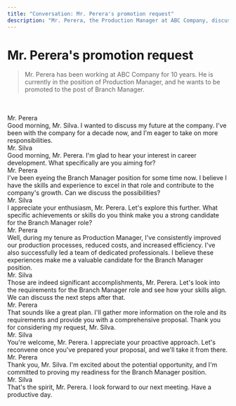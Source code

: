 ```yaml
---
title: "Conversation: Mr. Perera's promotion request"
description: "Mr. Perera, the Production Manager at ABC Company, discusses his desire to be promoted to the position of Branch Manager with his boss, Mr. Silva, the Regional Manager."
---
```



# Mr. Perera's promotion request

> Mr. Perera has been working at ABC Company for 10 years. He is currently in the position of Production Manager, and he wants to be promoted to the post of Branch Manager.

<br/>

<AudioPlayer url="/sounds/conversations/4.mp3" />

<br/>

<div className="chat chat-start">
  <div className="chat-header">
    Mr. Perera
  </div>
  <div className="chat-bubble text-xl bg-[#171717] text-white">Good morning, Mr. Silva. I wanted to discuss my future at the company. I've been with the company for a decade now, and I'm eager to take on more responsibilities.</div>
</div>
<div className="chat chat-end">
  <div className="chat-header">
    Mr. Silva
  </div>
  <div className="chat-bubble text-xl bg-accent text-white">Good morning, Mr. Perera. I'm glad to hear your interest in career development. What specifically are you aiming for?</div>
</div>
<div className="chat chat-start">
  <div className="chat-header">
    Mr. Perera
  </div>
  <div className="chat-bubble text-xl bg-[#171717] text-white">I've been eyeing the Branch Manager position for some time now. I believe I have the skills and experience to excel in that role and contribute to the company's growth. Can we discuss the possibilities?</div>
</div>
<div className="chat chat-end">
  <div className="chat-header">
    Mr. Silva
  </div>
  <div className="chat-bubble text-xl bg-accent text-white">I appreciate your enthusiasm, Mr. Perera. Let's explore this further. What specific achievements or skills do you think make you a strong candidate for the Branch Manager role?</div>
</div>
<div className="chat chat-start">
  <div className="chat-header">
    Mr. Perera
  </div>
  <div className="chat-bubble text-xl bg-[#171717] text-white">Well, during my tenure as Production Manager, I've consistently improved our production processes, reduced costs, and increased efficiency. I've also successfully led a team of dedicated professionals. I believe these experiences make me a valuable candidate for the Branch Manager position.</div>
</div>
<div className="chat chat-end">
  <div className="chat-header">
    Mr. Silva
  </div>
  <div className="chat-bubble text-xl bg-accent text-white">Those are indeed significant accomplishments, Mr. Perera. Let's look into the requirements for the Branch Manager role and see how your skills align. We can discuss the next steps after that.</div>
</div>
<div className="chat chat-start">
  <div className="chat-header">
    Mr. Perera
  </div>
  <div className="chat-bubble text-xl bg-[#171717] text-white">That sounds like a great plan. I'll gather more information on the role and its requirements and provide you with a comprehensive proposal. Thank you for considering my request, Mr. Silva.</div>
</div>
<div className="chat chat-end">
  <div className="chat-header">
    Mr. Silva
  </div>
  <div className="chat-bubble text-xl bg-accent text-white">You're welcome, Mr. Perera. I appreciate your proactive approach. Let's reconvene once you've prepared your proposal, and we'll take it from there.</div>
</div>
<div className="chat chat-start">
  <div className="chat-header">
    Mr. Perera
  </div>
  <div className="chat-bubble text-xl bg-[#171717] text-white">Thank you, Mr. Silva. I'm excited about the potential opportunity, and I'm committed to proving my readiness for the Branch Manager position.</div>
</div>
<div className="chat chat-end">
  <div className="chat-header">
    Mr. Silva
  </div>
  <div className="chat-bubble text-xl bg-accent text-white">That's the spirit, Mr. Perera. I look forward to our next meeting. Have a productive day.</div>
</div>